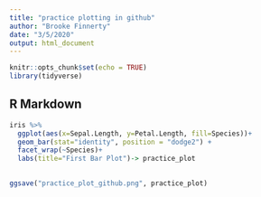 ```yaml
---
title: "practice plotting in github"
author: "Brooke Finnerty"
date: "3/5/2020"
output: html_document
---
```


```r
knitr::opts_chunk$set(echo = TRUE)
library(tidyverse)
```

## R Markdown



```r
iris %>%
  ggplot(aes(x=Sepal.Length, y=Petal.Length, fill=Species))+
  geom_bar(stat="identity", position = "dodge2") +
  facet_wrap(~Species)+
  labs(title="First Bar Plot")-> practice_plot

  
ggsave("practice_plot_github.png", practice_plot)

```


